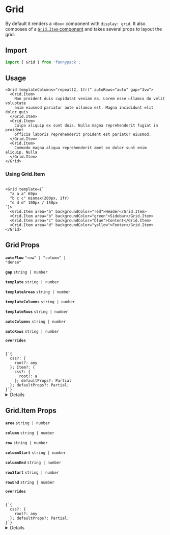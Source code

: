 
# Grid

By default it renders a `<Box>` component with `display: grid`. It also composes of a [`Grid.Item` component](#TODO) and takes several props to layout the grid.

## Import

```js
import { Grid } from 'fannypack';
```

## Usage

```jsx-live
<Grid templateColumns="repeat(2, 1fr)" autoRows="auto" gap="3vw">
  <Grid.Item>
    Non proident duis cupidatat veniam ea. Lorem esse ullamco do velit voluptate
    anim eiusmod pariatur aute ullamco est. Magna incididunt elit dolor quis
  </Grid.Item>
  <Grid.Item>
    Culpa aliquip ex sunt duis. Nulla magna reprehenderit fugiat in proident
    officia laboris reprehenderit proident est pariatur eiusmod.
  </Grid.Item>
  <Grid.Item>
    Commodo magna aliqua reprehenderit amet ex dolor sunt enim aliquip. Nulla
  </Grid.Item>
</Grid>
```

### Using Grid.Item

```jsx-live

<Grid template={`
  "a a a" 60px
  "b c c" minmax(200px, 1fr)
  "d d d" 100px / 150px
`}>
  <Grid.Item area="a" backgroundColor="red">Header</Grid.Item>
  <Grid.Item area="b" backgroundColor="green">Sidebar</Grid.Item>
  <Grid.Item area="c" backgroundColor="blue">Content</Grid.Item>
  <Grid.Item area="d" backgroundColor="yellow">Footer</Grid.Item>
</Grid>
```

## Grid Props

<!-- Automatically generated -->

**<Code marginRight="major-1">autoFlow</Code>** <Code fontSize="150" palette="primary">&#34;row&#34; | &#34;column&#34; | &#34;dense&#34;</Code>

<Box marginBottom="major-4" />

**<Code marginRight="major-1">gap</Code>** <Code fontSize="150" palette="primary">string | number</Code>

<Box marginBottom="major-4" />

**<Code marginRight="major-1">template</Code>** <Code fontSize="150" palette="primary">string | number</Code>

<Box marginBottom="major-4" />

**<Code marginRight="major-1">templateAreas</Code>** <Code fontSize="150" palette="primary">string | number</Code>

<Box marginBottom="major-4" />

**<Code marginRight="major-1">templateColumns</Code>** <Code fontSize="150" palette="primary">string | number</Code>

<Box marginBottom="major-4" />

**<Code marginRight="major-1">templateRows</Code>** <Code fontSize="150" palette="primary">string | number</Code>

<Box marginBottom="major-4" />

**<Code marginRight="major-1">autoColumns</Code>** <Code fontSize="150" palette="primary">string | number</Code>

<Box marginBottom="major-4" />

**<Code marginRight="major-1">autoRows</Code>** <Code fontSize="150" palette="primary">string | number</Code>

<Box marginBottom="major-4" />

**<Code marginRight="major-1">overrides</Code>**

<Code isBlock palette="primary" fontSize="150" padding="minor-1" marginBottom="major-2">
{`{
  css?: {
    root?: any
  }; Item?: {
    css?: {
      root?: a
    }; defaultProps?: Partial<GridItemProps>
  }; defaultProps?: Partial<GridProps>;
}`}
</Code>

<Box marginBottom="major-4" />

<details><Box use="summary" marginBottom="major-2">Inherits <code><strong>Box</strong></code> props</Box>

**<Code marginRight="major-1">use</Code>**

<Code isBlock palette="primary" fontSize="150" padding="minor-1" marginBottom="major-2">
{`string
  | ComponentClass<any, any>
  | FunctionComponent<any>`}
</Code>

<Box marginBottom="major-4" />

**<Code marginRight="major-1">className</Code>** <Code fontSize="150" palette="primary">string</Code>

<Box marginBottom="major-4" />

**<Code marginRight="major-1">children</Code>**

<Code isBlock palette="primary" fontSize="150" padding="minor-1" marginBottom="major-2">
{`string
  | number
  | boolean
  | {}
  | ReactElement<any, string
  | ((props: any) => ReactElement<any, string
  | ...
  | (new (props: any) => Component<any, any, any>)>)
  | (new (props: any) => Component<any, any, any>)>
  | ReactNodeArray
  | ReactPortal
  | ((props: BoxProps) => ReactNode)`}
</Code>

<Box marginBottom="major-4" />

**<Code marginRight="major-1">altitude</Code>** <Code fontSize="150" palette="primary">string</Code>

<Box marginBottom="major-4" />

**<Code marginRight="major-1">showBreakpoint</Code>** <Code fontSize="150" palette="primary">string</Code>

<Box marginBottom="major-4" />

**<Code marginRight="major-1">hiddenBreakpoint</Code>** <Code fontSize="150" palette="primary">string</Code>

<Box marginBottom="major-4" />

**<Code marginRight="major-1">elementRef</Code>** <Code fontSize="150" palette="primary">((instance: any) =&#62; void) | RefObject&#60;any&#62;</Code>

<Box marginBottom="major-4" />

**<Code marginRight="major-1">themeKey</Code>** <Code fontSize="150" palette="primary">string</Code>

<Box marginBottom="major-4" />

</details>


## Grid.Item Props

<!-- Automatically generated -->

**<Code marginRight="major-1">area</Code>** <Code fontSize="150" palette="primary">string | number</Code>

<Box marginBottom="major-4" />

**<Code marginRight="major-1">column</Code>** <Code fontSize="150" palette="primary">string | number</Code>

<Box marginBottom="major-4" />

**<Code marginRight="major-1">row</Code>** <Code fontSize="150" palette="primary">string | number</Code>

<Box marginBottom="major-4" />

**<Code marginRight="major-1">columnStart</Code>** <Code fontSize="150" palette="primary">string | number</Code>

<Box marginBottom="major-4" />

**<Code marginRight="major-1">columnEnd</Code>** <Code fontSize="150" palette="primary">string | number</Code>

<Box marginBottom="major-4" />

**<Code marginRight="major-1">rowStart</Code>** <Code fontSize="150" palette="primary">string | number</Code>

<Box marginBottom="major-4" />

**<Code marginRight="major-1">rowEnd</Code>** <Code fontSize="150" palette="primary">string | number</Code>

<Box marginBottom="major-4" />

**<Code marginRight="major-1">overrides</Code>**

<Code isBlock palette="primary" fontSize="150" padding="minor-1" marginBottom="major-2">
{`{
  css?: {
    root?: any
  }; defaultProps?: Partial<GridItemProps>;
}`}
</Code>

<Box marginBottom="major-4" />

<details><Box use="summary" marginBottom="major-2">Inherits <code><strong>Box</strong></code> props</Box>

**<Code marginRight="major-1">use</Code>**

<Code isBlock palette="primary" fontSize="150" padding="minor-1" marginBottom="major-2">
{`string
  | ComponentClass<any, any>
  | FunctionComponent<any>`}
</Code>

<Box marginBottom="major-4" />

**<Code marginRight="major-1">className</Code>** <Code fontSize="150" palette="primary">string</Code>

<Box marginBottom="major-4" />

**<Code marginRight="major-1">children</Code>**

<Code isBlock palette="primary" fontSize="150" padding="minor-1" marginBottom="major-2">
{`string
  | number
  | boolean
  | {}
  | ReactElement<any, string
  | ((props: any) => ReactElement<any, string
  | ...
  | (new (props: any) => Component<any, any, any>)>)
  | (new (props: any) => Component<any, any, any>)>
  | ReactNodeArray
  | ReactPortal
  | ((props: BoxProps) => ReactNode)`}
</Code>

<Box marginBottom="major-4" />

**<Code marginRight="major-1">altitude</Code>** <Code fontSize="150" palette="primary">string</Code>

<Box marginBottom="major-4" />

**<Code marginRight="major-1">showBreakpoint</Code>** <Code fontSize="150" palette="primary">string</Code>

<Box marginBottom="major-4" />

**<Code marginRight="major-1">hiddenBreakpoint</Code>** <Code fontSize="150" palette="primary">string</Code>

<Box marginBottom="major-4" />

**<Code marginRight="major-1">elementRef</Code>** <Code fontSize="150" palette="primary">((instance: any) =&#62; void) | RefObject&#60;any&#62;</Code>

<Box marginBottom="major-4" />

**<Code marginRight="major-1">themeKey</Code>** <Code fontSize="150" palette="primary">string</Code>

<Box marginBottom="major-4" />

</details>

